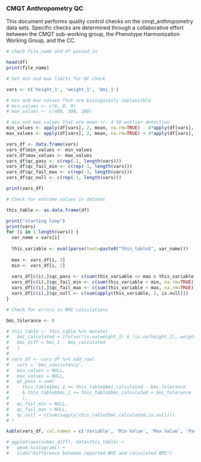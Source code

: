 ### CMQT Anthropometry QC 

This document performs quality control checks on the cmqt_anthropometry data sets. Specific checks are determined through a collaborative effort between the CMQT sub-working group, the Phenotype Harmonization Working Group, and the CC. 

```r
# check file_name and df passed in 

head(df)
print(file_name)
```

```r
# Set min and max limits for QC check 

vars <- c('height_1', 'weight_1', 'bmi_1')

# min and max values that are biologically implausible 
# min_values <- c(0, 0, 0)
# max_values <- c(400, 300, 100)

# min and max values that are mean +/- 4 SD outlier detection
min_values <- apply(df[vars], 2, mean, na.rm=TRUE) - 4*apply(df[vars], 2, sd, na.rm=TRUE)
max_values <- apply(df[vars], 2, mean, na.rm=TRUE) + 4*apply(df[vars], 2, sd, na.rm=TRUE)

vars_df <- data.frame(vars)
vars_df$min_values <- min_values
vars_df$max_values <- max_values
vars_df$qc_pass <- c(rep(-1, length(vars)))
vars_df$qc_fail_min <- c(rep(-1, length(vars)))
vars_df$qc_fail_max <- c(rep(-1, length(vars)))
vars_df$qc_null <- c(rep(-1, length(vars)))

print(vars_df)
```

```r
# Check for extreme values in dataset

this_table <- as.data.frame(df) 

print("starting loop")
print(vars)
for (i in 1:length(vars)) {
  var_name = vars[i]
  
  this_variable <- eval(parse(text=paste0("this_table$", var_name)))
  
  max <- vars_df[i, 3]
  min <- vars_df[i, 2]
  
  vars_df[c(i),]$qc_pass <- c(sum(this_variable <= max & this_variable >= min, na.rm=TRUE))
  vars_df[c(i),]$qc_fail_min <- c(sum(this_variable < min, na.rm=TRUE))
  vars_df[c(i),]$qc_fail_max <- c(sum(this_variable > max, na.rm=TRUE))
  vars_df[c(i),]$qc_null <- c(sum(apply(this_variable, 2, is.null)))
}

# Check for errors in BMI calculations 

bmi_tolerance <- 0 

# this_table <- this_table %>% mutate(
#   bmi_calculated = ifelse(!is.na(weight_1) & !is.na(height_1), weight_1 / (height_1/100)^2, NULL), 
#   bmi_diff = bmi_1 - bmi_calculated
#   )
# 
# vars_df <- vars_df %>% add_row(
#   vars = 'bmi_consistency', 
#   min_values = NULL, 
#   max_values = NULL, 
#   qc_pass = sum(
#     this_table$bmi_1 >= this_table$bmi_calculated - bmi_tolerance 
#     & this_table$bmi_1 <= this_table$bmi_calculated + bmi_tolerance
#     ), 
#   qc_fail_min = NULL, 
#   qc_fail_max = NULL, 
#   qc_null = c(sum(sapply(this_table$bmi_calculated,is.null)))
# )

kable(vars_df, col.names = c('Variable', 'Min Value', 'Max Value', 'Pass QC', 'Fail QC Min', 'Fail QC Max', 'Null Values'),  caption = "QC check for anthropometry variables")
```

```r
# ggplot(aes(x=bmi_diff), data=this_table) + 
#   geom_histogram() + 
#   xlab("Difference between reported BMI and calculated BMI")
```